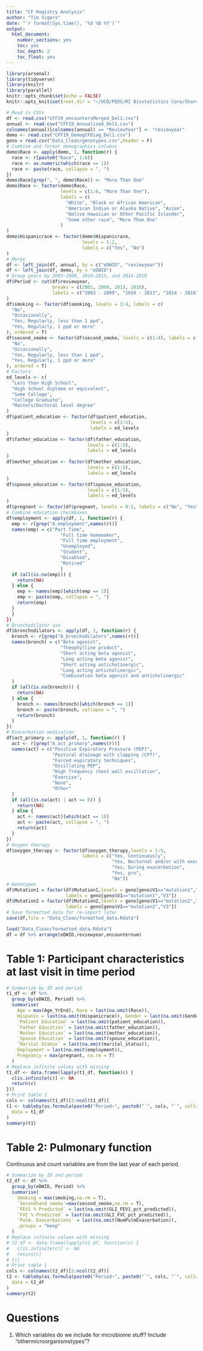 ```yaml
---
title: "CF Registry Analysis"
author: "Tim Vigers"
date: "`r format(Sys.time(), '%d %B %Y')`"
output:
  html_document:
    number_sections: yes
    toc: yes
    toc_depth: 2
    toc_float: yes
---
```


```r
library(arsenal)
library(tidyverse)
library(knitr)
library(parallel)
knitr::opts_chunk$set(echo = FALSE)
knitr::opts_knit$set(root.dir = "~/UCD/PEDS/RI Biostatistics Core/Shared/Shared Projects/Laura/Peds Endo/Christine Chan/CF registry data")
```

```r
# Read in CSVs
df <- read.csv("CFF19_encountersMerged_Del1.csv")
annual <- read.csv("CFF19_Annualized_Del1.csv")
colnames(annual)[colnames(annual) == "ReviewYear"] <- "reviewyear"
demo <- read.csv("CFF19_DemogCFDiag_Del1.csv")
geno = read.csv("Data_Clean/genotypes.csv",header = F)
# Combine and format demographics columns
demo$Race <- apply(demo, 1, function(r) {
  race <- r[paste0("Race", 1:6)]
  race <- as.numeric(which(race == 1))
  race <- paste(race, collapse = ", ")
})
demo$Race[grep(", ", demo$Race)] <- "More Than One"
demo$Race <- factor(demo$Race,
                    levels = c(1:6, "More Than One"),
                    labels = c(
                      "White", "Black or African American",
                      "American Indian or Alaska Native", "Asian",
                      "Native Hawaiian or Other Pacific Islander",
                      "Some other race", "More Than One"
                    )
)
demo$Hispanicrace <- factor(demo$Hispanicrace,
                            levels = 1:2,
                            labels = c("Yes", "No")
)
# Merge
df <- left_join(df, annual, by = c("eDWID", "reviewyear"))
df <- left_join(df, demo, by = "eDWID")
# Group years by 2003-2009, 2010-2013, and 2014-2018
df$Period <- cut(df$reviewyear,
                 breaks = c(2002, 2009, 2013, 2018),
                 labels = c("2003 - 2009", "2010 - 2013", "2014 - 2018")
)
df$smoking <- factor(df$smoking, levels = 1:4, labels = c(
  "No",
  "Occasionally",
  "Yes, Regularly, less than 1 ppd",
  "Yes, Regularly, 1 ppd or more"
), ordered = T)
df$second_smoke <- factor(df$second_smoke, levels = c(1:4), labels = c(
  "No",
  "Occasionally",
  "Yes, Regularly, less than 1 ppd",
  "Yes, Regularly, 1 ppd or more"
), ordered = T)
# Factors
ed_levels <- c(
  "Less than High School",
  "High School diploma or equivalent",
  "Some College",
  "College Graduate",
  "Masters/Doctoral level degree"
)
df$patient_education <- factor(df$patient_education,
                               levels = c(1:5),
                               labels = ed_levels
)
df$father_education <- factor(df$father_education,
                              levels = c(1:5),
                              labels = ed_levels
)
df$mother_education <- factor(df$mother_education,
                              levels = c(1:5),
                              labels = ed_levels
)
df$spouse_education <- factor(df$spouse_education,
                              levels = c(1:5),
                              labels = ed_levels
)
df$pregnant <- factor(df$pregnant, levels = 0:1, labels = c("No", "Yes"), ordered = T)
# Combine education checkboxes
df$employment <- apply(df, 1, function(r) {
  emp <- r[grep("A_employment",names(r))]
  names(emp) = c("Part Time",
                    "Full time homemaker",
                    "Full time employment",
                    "Unemployed",
                    "Student",
                    "Disabled",
                    "Retired"
                    )
  if (all(is.na(emp))) {
    return(NA)
  } else {
    emp <- names(emp)[which(emp == 1)]
    emp <- paste(emp, collapse = ", ")
    return(emp)
  }
  }
})
# Bronchodilator use
df$bronchodilators <- apply(df, 1, function(r) {
  bronch <- r[grep("A_bronchodilators",names(r))]
  names(bronch) = c("Beta agonist",
                    "Theophylline product",
                    "Short acting beta agonist",
                    "Long acting beta agonist",
                    "Short acting anticholinergic",
                    "Long acting anticholinergic",
                    "Combination beta agonist and anticholinergic"
  )
  if (all(is.na(bronch))) {
    return(NA)
  } else {
    bronch <- names(bronch)[which(bronch == 1)]
    bronch <- paste(bronch, collapse = ", ")
    return(bronch)
  }
})
# Exacerbation medication
df$act_primary <- apply(df, 1, function(r) {
  act <- r[grep("A_act_primary",names(r))]
  names(act) = c("Positive Expiratory Pressure (PEP)",
                 "Postural drainage with clapping (CPT)",
                 "Forced expiratory techniques",
                 "Oscillating PEP",
                 "High frequency chest wall oscillation",
                 "Exercise",
                 "None",
                 "Other"
  )
  if (all(is.na(act) | act == 0)) {
    return(NA)
  } else {
    act <- names(act)[which(act == 1)]
    act <- paste(act, collapse = ", ")
    return(act)
  }
})
# Oxygen therapy
df$oxygen_therapy <- factor(df$oxygen_therapy,levels = 1:5,
                            labels = c("Yes, Continuously",
                                       "Yes, Nocturnal and/or with exertion",
                                       "Yes, During exacerbation",
                                       "Yes, prn",
                                       "No"))
# Genotypes
df$Mutation1 = factor(df$Mutation1,levels = geno[geno$V1=="mutation1","V2"],
                      labels = geno[geno$V1=="mutation1","V3"])
df$Mutation2 = factor(df$Mutation2,levels = geno[geno$V1=="mutation2","V2"],
                      labels = geno[geno$V1=="mutation2","V3"])
# Save formatted data for re-import later
save(df,file = "Data_Clean/formatted_data.Rdata")
```

```r
load("Data_Clean/formatted_data.Rdata")
df = df %>% arrange(eDWID,reviewyear,encounternum)
```

# Table 1: Participant characteristics at last visit in time period

```r
# Summarize by ID and period
t1_df <- df %>%
  group_by(eDWID, Period) %>%
  summarise(
    Age = max(Age_YrEnd), Race = last(na.omit(Race)),
    Hispanic = last(na.omit(Hispanicrace)), Gender = last(na.omit(Gender)),
    `Patient Education` = last(na.omit(patient_education)),
    `Father Education` = last(na.omit(father_education)),
    `Mother Education` = last(na.omit(mother_education)),
    `Spouse Education` = last(na.omit(spouse_education)),
    `Marital Status` = last(na.omit(marital_status)),
    Employment = last(na.omit(employment)),
    Pregnancy = max(pregnant, na.rm = T)
  )
# Replace infinite values with missing
t1_df <- data.frame(lapply(t1_df, function(c) {
  c[is.infinite(c)] <- NA
  return(c)
}))
# Print table 1
cols <- colnames(t1_df)[3:ncol(t1_df)]
t1 <- tableby(as.formula(paste0("Period~", paste0("`", cols, "`", collapse = "+"))),
  data = t1_df
)
summary(t1)
```


# Table 2: Pulmonary function

Continuous and count variables are from the last year of each period.

```r
# Summarize by ID and period
t2_df <- df %>%
  group_by(eDWID, Period) %>%
  summarise(
    Smoking = max(smoking,na.rm = T),
    `Secondhand smoke`=max(second_smoke,na.rm = T),
    `FEV1 % Predicted` = last(na.omit(GLI_FEV1_pct_predicted)),
    `FVC % Predicted` = last(na.omit(GLI_FVC_pct_predicted)),
    `Pulm. Exacerbations` = last(na.omit(NumPulmExacerbation)),
    .groups = "keep"
  )
# Replace infinite values with missing
# t2_df <- data.frame(lapply(t2_df, function(c) {
#   c[is.infinite(c)] <- NA
#   return(c)
# }))
# Print table 1
cols <- colnames(t2_df)[3:ncol(t2_df)]
t2 <- tableby(as.formula(paste0("Period~", paste0("`", cols, "`", collapse = "+"))),
  data = t2_df
)
summary(t2)
```

# Questions

1. Which variables do we include for microbiome stuff? Include "othermicroorganismstypes"?

